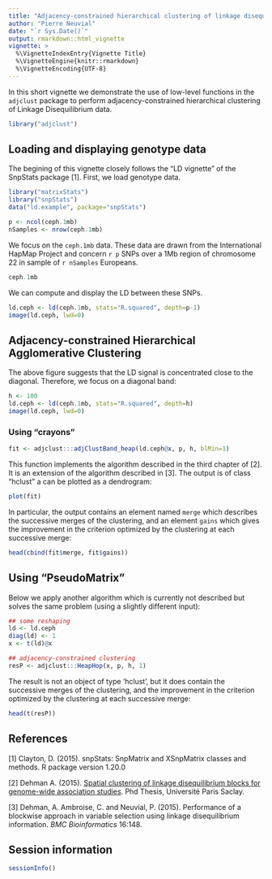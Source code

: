 ```yaml
---
title: "Adjacency-constrained hierarchical clustering of linkage disequilibrium"
author: "Pierre Neuvial"
date: "`r Sys.Date()`"
output: rmarkdown::html_vignette
vignette: >
  %\VignetteIndexEntry{Vignette Title}
  %\VignetteEngine{knitr::rmarkdown}
  %\VignetteEncoding{UTF-8}
---
```



In this short vignette we demonstrate the use of low-level functions in the `adjclust` package to perform adjacency-constrained hierarchical clustering of Linkage Disequilibrium data.

```r
library("adjclust")
```

## Loading and displaying genotype data

The begining of this vignette closely follows the "LD vignette" of the SnpStats package [1]. First, we load genotype data.

```r
library("matrixStats")
library("snpStats")
data("ld.example", package="snpStats")
```

```r
p <- ncol(ceph.1mb)
nSamples <- nrow(ceph.1mb)
```

We focus on the `ceph.1mb` data. These data are drawn from the International HapMap Project and concern `r p` SNPs over a 1Mb region of chromosome 22 in sample of `r nSamples` Europeans.

```r
ceph.1mb
```

We can compute and display the LD between these SNPs.

```r
ld.ceph <- ld(ceph.1mb, stats="R.squared", depth=p-1)
image(ld.ceph, lwd=0)
```


## Adjacency-constrained Hierarchical Agglomerative Clustering

The above figure suggests that the LD signal is concentrated close to the diagonal. Therefore, we focus on a diagonal band:

```r
h <- 100
ld.ceph <- ld(ceph.1mb, stats="R.squared", depth=h)
image(ld.ceph, lwd=0)
```

### Using "crayons"

```r
fit <- adjclust:::adjClustBand_heap(ld.ceph@x, p, h, blMin=1)
```

This function implements the algorithm described in the third chapter of [2]. It is an extension of the algorithm described in [3].  The output is of class "hclust" a can be plotted as a dendrogram:

```r
plot(fit)
```
In particular, the output contains an element named `merge` which describes the successive merges of the clustering, and an element `gains` which gives the improvement in the criterion optimized by the clustering at each successive merge:

```r
head(cbind(fit$merge, fit$gains))
```

## Using "PseudoMatrix"

Below we apply another algorithm which is currently not described but solves the same problem (using a slightly different input):

```r
## some reshaping
ld <- ld.ceph
diag(ld) <- 1
x <- t(ld)@x

## adjacency-constrained clustering
resP <- adjclust:::HeapHop(x, p, h, 1)
```
The result is not an object of type 'hclust', but it does contain the successive merges of the clustering, and the improvement in the criterion optimized by the clustering at each successive merge:

```r
head(t(resP))
```

## References

[1] Clayton, D. (2015). snpStats: SnpMatrix and XSnpMatrix classes and methods. R package version 1.20.0

[2] Dehman A. (2015). [Spatial clustering of linkage disequilibrium blocks for genome-wide association studies](https://tel.archives-ouvertes.fr/tel-01288568/). Phd Thesis, Université Paris Saclay.

[3] Dehman, A. Ambroise, C. and Neuvial, P. (2015). Performance of a blockwise approach in variable selection using linkage disequilibrium information. *BMC Bioinformatics* 16:148.

## Session information

```r
sessionInfo()
```
